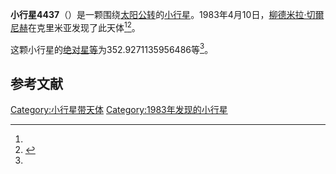 {{Infobox planet
| bgcolour = #FFFFC0
| name = 4437 Yaroshenko
| symbol = 
| image = 
| caption = 
| discovery = yes
| discovery_ref = 
| discoverer = [[柳德米拉·切爾尼赫|柳德米拉·切爾尼赫]]
| discovery_site = [[克里米亚|克里米亚]] 
| discovered = 1983年4月10日
| designations = yes
| mp_name = 
| named_after = 
| alt_names = 1983 GA2/ 1972 LC / 1975 EY5 / 1980 RO8 / 1984 SW
| mp_category = [[主带小行星|主带小行星]]
| orbit_ref = <ref name="a">[http://ssd.jpl.nasa.gov/sbdb.cgi?sstr=4437 4437 Yaroshenko] {{Wayback|url=http://ssd.jpl.nasa.gov/sbdb.cgi?sstr=4437 |date=20201124005231 }}，小行星數據庫瀏覽器（JPL Small-Body Database Browser）－[[美国国家航空航天局|美国国家航空航天局]]喷气推进实验室</ref>
| epoch = 2456400.5 (2013年4月18日更新)
| aphelion = {{convert|2.742137969001811|AU|km|3|abbr=on|lk=out}}
| perihelion = {{convert|2.08093436784843|AU|km|3|abbr=on}}
| semimajor = {{convert|2.41153616842512|AU|km|3|abbr=on}}
| eccentricity = 0.137091786
| period = 1367.851959 [[日|日]]<br />3.74[[儒略年|儒略年]]
| avg_speed = 
| inclination = 4.517194409178823
| asc_node = 221.1864524435682
| mean_anomaly = 
| arg_peri = 352.9271135956486
| satellites = 
| physical_characteristics = yes
| dimensions = 
| mass = 
| density = 
| surface_grav = 
| escape_velocity = 
| sidereal_day = 
| axial_tilt = 
| pole_ecliptic_lat = 
| pole_ecliptic_lon = 
| albedo = 
| temperatures= 
| temp_name1 = 
| mean_temp_1 = 
| max_temp_1 = 
| temp_name2 = 
| max_temp_2 = 
| spectral_type = 
| abs_magnitude = 352.9271135956486
}}

'''小行星4437'''（{{lang-en|4437 Yaroshenko}}）是一颗围绕[[太阳|太阳]][[公转|公转]]的[[小行星|小行星]]。1983年4月10日，[[柳德米拉·切爾尼赫|柳德米拉·切爾尼赫]]在克里米亚发现了此天体<ref name="a" /><ref>{{cite news|title=小行星列表|url=http://cfa-www.harvard.edu/iau/lists/NumberedMPs.txt|accessdate=2013-07-08|newspaper=哈佛大学|archive-date=2008-05-17|archive-url=https://web.archive.org/web/20080517010638/http://cfa-www.harvard.edu/iau/lists/NumberedMPs.txt|dead-url=no}}</ref>。

这颗小行星的[[绝对星等|绝对星等]]为352.9271135956486等<ref name="a" />。

==参考文献==
{{reflist}}
{{Minor Planet Number|[[小行星4436|小行星4436]]|[[小行星4438|小行星4438]]}}

{{小天体}}

[[Category:小行星带天体|Category:小行星带天体]]
[[Category:1983年发现的小行星|Category:1983年发现的小行星]]

{{asteroid-stub}}